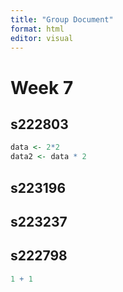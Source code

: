 ```yaml
---
title: "Group Document"
format: html
editor: visual
---
```


# Week 7

## s222803

```r
data <- 2*2
data2 <- data * 2
```

## s223196

## s223237

## s222798

```r
1 + 1
```
